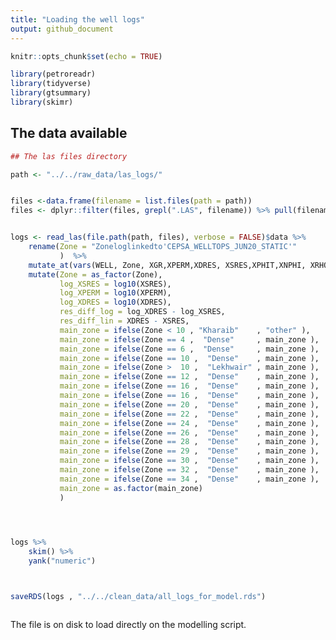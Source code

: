 ```yaml
---
title: "Loading the well logs"
output: github_document
---
```


```r
knitr::opts_chunk$set(echo = TRUE)

library(petroreadr)
library(tidyverse)
library(gtsummary)
library(skimr)
```

## The data available

```r

## The las files directory

path <- "../../raw_data/las_logs/"


files <-data.frame(filename = list.files(path = path))
files <- dplyr::filter(files, grepl(".LAS", filename)) %>% pull(filename)


logs <- read_las(file.path(path, files), verbose = FALSE)$data %>% 
    rename(Zone = "Zoneloglinkedto'CEPSA_WELLTOPS_JUN20_STATIC'" 
           )  %>%
    mutate_at(vars(WELL, Zone, XGR,XPERM,XDRES, XSRES,XPHIT,XNPHI, XRHOB,XPEF, XDT) , na_if,-999.25  ) %>% 
    mutate(Zone = as_factor(Zone),
           log_XSRES = log10(XSRES),
           log_XPERM = log10(XPERM),
           log_XDRES = log10(XDRES),
           res_diff_log = log_XDRES - log_XSRES,
           res_diff_lin = XDRES - XSRES,
           main_zone = ifelse(Zone < 10 , "Kharaib"    , "other" ),
           main_zone = ifelse(Zone == 4 ,  "Dense"     , main_zone ),
           main_zone = ifelse(Zone == 6 ,  "Dense"     , main_zone ),
           main_zone = ifelse(Zone == 10 ,  "Dense"    , main_zone ),
           main_zone = ifelse(Zone >  10 ,  "Lekhwair" , main_zone ),
           main_zone = ifelse(Zone == 12 ,  "Dense"    , main_zone ),
           main_zone = ifelse(Zone == 16 ,  "Dense"    , main_zone ),
           main_zone = ifelse(Zone == 16 ,  "Dense"    , main_zone ),
           main_zone = ifelse(Zone == 20 ,  "Dense"    , main_zone ),
           main_zone = ifelse(Zone == 22 ,  "Dense"    , main_zone ),
           main_zone = ifelse(Zone == 24 ,  "Dense"    , main_zone ),
           main_zone = ifelse(Zone == 26 ,  "Dense"    , main_zone ),
           main_zone = ifelse(Zone == 28 ,  "Dense"    , main_zone ),
           main_zone = ifelse(Zone == 29 ,  "Dense"    , main_zone ),
           main_zone = ifelse(Zone == 30 ,  "Dense"    , main_zone ),
           main_zone = ifelse(Zone == 32 ,  "Dense"    , main_zone ),
           main_zone = ifelse(Zone == 34 ,  "Dense"    , main_zone ),
           main_zone = as.factor(main_zone)
           )

 


logs %>% 
    skim() %>% 
    yank("numeric")



saveRDS(logs , "../../clean_data/all_logs_for_model.rds")



```



The file is on disk to load directly on the modelling script.





